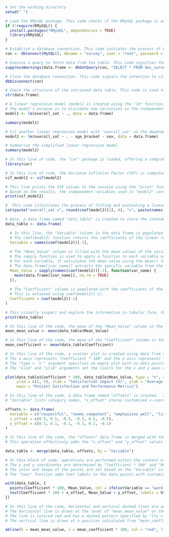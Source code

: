 ```{r}

# Set the working directory 
setwd(" ")

# Load the RMySQL package. This code checks if the RMySQL package is available and, if not installs and loads it.
if (!require(RMySQL)) {
  install.packages("RMySQL", dependencies = TRUE)
  library(RMySQL)
}

# Establish a database connection. This code initiates the process of establishing a connection to MySQl database.
con <- dbConnect(MySQL(), dbname = "survey", user = "root", password = "")

# Execute a query to fetch data from the table. This code signifies the execution of a database query to retrieve data from a specific table.
suppressWarnings(data.frame <- dbGetQuery(con, "SELECT * FROM doc_survey"))

# Close the database connection. This code signals the intention to close the connection to the database.
dbDisconnect(con)
```

```{r}
# Check the structure of the retrieved data table. This code is used to examine the structure of the data table that has been retrieved.
str(data.frame)
```

```{r}
# A linear regression model (model) is created using the "lm" function, which regresses the "overall_sat" variable against all other columns in the dataset (data.frame).
# The model's purpose is to elucidate how variations in the independent variables affect "overall_sat".
model1 <- lm(overall_sat ~ ., data = data.frame)
```

```{r}
summary(model1)
```
```{r}
# Fit another linear regression model with 'overall_sat' as the dependent variable and all other columns as independent variables
model2 <- lm(overall_sat ~ . - age_bracket - sex, data = data.frame)
```

```{r}
# Summarise the simplified linear regression model
summary(model2)
```
```{r}
# In this line of code, the "car" package is loaded, offering a comprehensive array of functions and datasets tailored for statistical analyses, with a particular focus on regression and various other model types.
library(car)

# In this line of code, the Variance Inflation Factor (VIF) is computed for the independent variables within the "model2."
vif_model2 <- vif(model2)

# This line prints the VIF values to the console using the "print" function.
# Based on the results, the independent variables used in "model2" contained Variance Inflation Factor (VIF) values less than 10. 
print(vif_model2)
```

```{r}
#  This code illustrates the process of fitting and evaluating a linear regression model with the goal of understanding and potentially simplifying the relationship between the dependent variable "overall_sat" and the independent variables.
cat(paste("overall_sat =", round(coef(model2)[1], 4), "+", paste(names(coef(model2))[-1], "*", round(coef(model2)[-1], 4), collapse = " + ")))
```

```{r}
# Here, a data frame named "data_table" is created to store the intended information and display it in a tabular format.
data_table <- data.frame(

  # In this line, the "Variable" column in the data frame is populated with the names of the variables from the "model2" coefficients.
  # The coef(model2) function returns the coefficients of the linear regression model. names(coef(model2))[-1] is used to exclude the first element, which is typically the intercept.
  Variable = names(coef(model2))[-1],
  
  # The "Mean_Value" column is filled with the mean values of the variables.
  # The sapply function is used to apply a function to each variable name (excluding the intercept) in "model2".
  # For each variable, it calculates the mean value using the mean() function.
  # The data.frame[[var_name]] extracts the specific variable from the "doc_survey" data frame and na.rm = TRUE ensures that any missing values are ignored in the mean calculation.
  Mean_Value = sapply(names(coef(model2))[-1], function(var_name) {
    mean(data.frame[[var_name]], na.rm = TRUE)
  }),
  
  # The "Coefficient" column is populated with the coefficients of the variables from "model2," excluding the intercept.
  # This is achieved using coef(model2)[-1].
  Coefficient = coef(model2)[-1]  
)

# This visually inspect and explore the information in tabular form, this  code prints the "data_table" to the console displaying the contents of the data frame which includes the variable names, mean values and coefficients.
print(data_table)
```

```{r}
# In this line of the code, the mean of the "Mean_Value" column in the "data_table" is calculated, and the result is stored in the variable "mean_mean_value.
mean_mean_value <- mean(data_table$Mean_Value)
```

```{r}
# In this line of the code, the mean of the "Coefficient" column in the "data_table" is calculated and saved in the variable "mean_coefficient."
mean_coefficient <- mean(data_table$Coefficient)
```

```{r}
# In this line of the code, a scatter plot is created using data from the "data_table".
# The x-axis represents "Coefficient * 100" and the y-axis represents "Mean_Value".
# The "type = 'n'" argument specifies an empty plot with no data points initially.
# The "xlim" and "ylim" arguments set the limits for the x and y axes while "xlab" and "ylab" label the x and y axes, and "main" provides a title for the plot.

plot(data_table$Coefficient * 100, data_table$Mean_Value, type = "n", xlim = c(-10, 40),
     ylim = c(2, 5), xlab = "Satisfaction Impact (%)", ylab = "Average Performance Rating",
     main = "Patient Satisfaction and Performance Metrics")

# In this line of the code, a data frame named "offsets" is created.  It contains three columns: "Variable," "x_offset," and "y_offset".
# "Variable" lists category names, "x_offset" stores customized x-coordinate offsets and "y_offset" stores customized y-coordinate offsets for each category.

offsets <- data.frame(
  Variable = c("respectful", "seems_competent", "emphasises_well", "listens_well", "explains_and_updates_well", "ward_type"),
  x_offset = c(0.5, 0.5, -0.5, -0.5, 0.5, -0.5), 
  y_offset = c(0.1, 0.1, -0.1, -0.1, 0.1, -0.1) 
)

# In this line of the code, the "offsets" data frame is merged with the "data_table" based on the common column "Variable".
# This operation effectively adds the "x_offset" and "y_offset" values to the "data_table."

data_table <- merge(data_table, offsets, by = "Variable")

# In this block of code, operations are performed within the context of the "data_table" data frame. The "points" function adds data points to the scatter plot.
# The x and y coordinates are determined by "Coefficient * 100" and "Mean_Value" respectively.
# The color and shape of the points are set based on the "Variable" column, with red points used for "ward_type" and black points for other categories.
# The "text" function adds text labels to the data points with customized offsets.

with(data_table, {
  points(Coefficient * 100, Mean_Value, col = ifelse(Variable == "ward_type", "red", "black"), pch = 21, bg = ifelse(Variable == "ward_type", "red", "black"))
  text(Coefficient * 100 + x_offset, Mean_Value + y_offset, labels = Variable)
})

# In this line of the code, horizontal and vertical dashed lines are added to the plot.
# The horizontal line is drawn at the level of "mean_mean_value" on the y-axis representing the mean of the "Mean_Value" column.
# The line is colored red and has a dashed pattern specified by "lty = 2".
# The vertical line is drawn at a position calculated from "mean_coefficient" multiplied by 100 on the x-axis. This line is also coloured red and has a dashed pattern.

abline(h = mean_mean_value, v = mean_coefficient * 100, col = "red", lty = 2)
```

